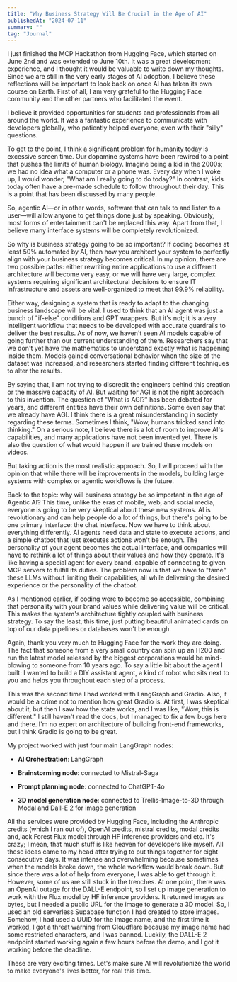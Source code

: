 ```yaml
---
title: "Why Business Strategy Will Be Crucial in the Age of AI"
publishedAt: "2024-07-11"
summary: ""
tag: "Journal"
---
```

I just finished the MCP Hackathon from Hugging Face, which started on June 2nd and was extended to June 10th. It was a great development experience, and I thought it would be valuable to write down my thoughts. Since we are still in the very early stages of AI adoption, I believe these reflections will be important to look back on once AI has taken its own course on Earth. First of all, I am very grateful to the Hugging Face community and the other partners who facilitated the event.

I believe it provided opportunities for students and professionals from all around the world. It was a fantastic experience to communicate with developers globally, who patiently helped everyone, even with their "silly" questions.

To get to the point, I think a significant problem for humanity today is excessive screen time. Our dopamine systems have been rewired to a point that pushes the limits of human biology. Imagine being a kid in the 2000s; we had no idea what a computer or a phone was. Every day when I woke up, I would wonder, "What am I really going to do today?" In contrast, kids today often have a pre-made schedule to follow throughout their day. This is a point that has been discussed by many people.

So, agentic AI—or in other words, software that can talk to and listen to a user—will allow anyone to get things done just by speaking. Obviously, most forms of entertainment can't be replaced this way. Apart from that, I believe many interface systems will be completely revolutionized.

So why is business strategy going to be so important? If coding becomes at least 50% automated by AI, then how you architect your system to perfectly align with your business strategy becomes critical. In my opinion, there are two possible paths: either rewriting entire applications to use a different architecture will become very easy, or we will have very large, complex systems requiring significant architectural decisions to ensure IT infrastructure and assets are well-organized to meet that 99.9% reliability.

Either way, designing a system that is ready to adapt to the changing business landscape will be vital. I used to think that an AI agent was just a bunch of "if-else" conditions and GPT wrappers. But it's not; it is a very intelligent workflow that needs to be developed with accurate guardrails to deliver the best results. As of now, we haven't seen AI models capable of going further than our current understanding of them. Researchers say that we don't yet have the mathematics to understand exactly what is happening inside them. Models gained conversational behavior when the size of the dataset was increased, and researchers started finding different techniques to alter the results.

By saying that, I am not trying to discredit the engineers behind this creation or the massive capacity of AI. But waiting for AGI is not the right approach to this invention. The question of "What is AGI?" has been debated for years, and different entities have their own definitions. Some even say that we already have AGI. I think there is a great misunderstanding in society regarding these terms. Sometimes I think, "Wow, humans tricked sand into thinking." On a serious note, I believe there is a lot of room to improve AI's capabilities, and many applications have not been invented yet. There is also the question of what would happen if we trained these models on videos.

But taking action is the most realistic approach. So, I will proceed with the opinion that while there will be improvements in the models, building large systems with complex or agentic workflows is the future.

Back to the topic: why will business strategy be so important in the age of Agentic AI? This time, unlike the eras of mobile, web, and social media, everyone is going to be very skeptical about these new systems. AI is revolutionary and can help people do a lot of things, but there's going to be one primary interface: the chat interface. Now we have to think about everything differently. AI agents need data and state to execute actions, and a simple chatbot that just executes actions won't be enough. The personality of your agent becomes the actual interface, and companies will have to rethink a lot of things about their values and how they operate. It's like having a special agent for every brand, capable of connecting to given MCP servers to fulfill its duties. The problem now is that we have to "tame" these LLMs without limiting their capabilities, all while delivering the desired experience or the personality of the chatbot.

As I mentioned earlier, if coding were to become so accessible, combining that personality with your brand values while delivering value will be critical. This makes the system's architecture tightly coupled with business strategy. To say the least, this time, just putting beautiful animated cards on top of our data pipelines or databases won't be enough.

Again, thank you very much to Hugging Face for the work they are doing. The fact that someone from a very small country can spin up an H200 and run the latest model released by the biggest corporations would be mind-blowing to someone from 10 years ago. To say a little bit about the agent I built: I wanted to build a DIY assistant agent, a kind of robot who sits next to you and helps you throughout each step of a process.

This was the second time I had worked with LangGraph and Gradio. Also, it would be a crime not to mention how great Gradio is. At first, I was skeptical about it, but then I saw how the state works, and I was like, "Wow, this is different." I still haven't read the docs, but I managed to fix a few bugs here and there. I'm no expert on architecture of building front-end frameworks, but I think Gradio is going to be great.

My project worked with just four main LangGraph nodes:
- **AI Orchestration**: LangGraph

- **Brainstorming node**: connected to Mistral-Saga

- **Prompt planning node**: connected to ChatGPT-4o

- **3D model generation node**: connected to Trellis-Image-to-3D through Modal and Dall-E 2 for image generation 

All the services were provided by Hugging Face, including the Anthropic credits (which I ran out of), OpenAI credits, mistral credits, modal credits and,lack Forest Flux model through HF inference providers and etc. It's crazy; I mean, that much stuff is like heaven for developers like myself. All these ideas came to my head after trying to put things together for eight consecutive days. It was intense and overwhelming because sometimes when the models broke down, the whole workflow would break down. But since there was a lot of help from everyone, I was able to get through it. However, some of us are still stuck in the trenches. At one point, there was an OpenAI outage for the DALL-E endpoint, so I set up image generation to work with the Flux model by HF inference providers. It returned images as bytes, but I needed a public URL for the image to generate a 3D model. So, I used an old serverless Supabase function I had created to store images. Somehow, I had used a UUID for the image name, and the first time it worked, I got a threat warning from Cloudflare because my image name had some restricted characters, and I was banned. Luckily, the DALL-E 2 endpoint started working again a few hours before the demo, and I got it working before the deadline.

These are very exciting times. Let's make sure AI will revolutionize the world to make everyone's lives better, for real this time.